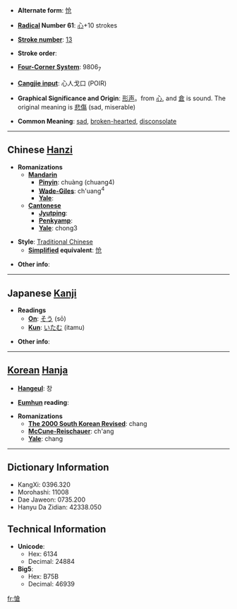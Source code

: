 * '''Alternate form''': [[怆]]

* '''[[Wiktionary:Chinese radical index| Radical]] Number 61''': [[Wiktionary:Chinese radical index 心|心]]+10 strokes

* '''[[Wiktionary:Chinese total strokes index|Stroke number]]''': [[Wiktionary:Chinese total strokes index 13|13]]

* '''Stroke order''': 

* '''[[Wiktionary:Chinese four corner index|Four-Corner System]]''': 9806<sub>7</sub>

* '''[[Wiktionary:Chinese Cangjie index|Cangjie input]]''': 心人戈口 (POIR)

* '''Graphical Significance and Origin''': [[形声]]。from [[心]], and [[倉]] is sound. The original meaning is [[悲傷]] (sad, miserable)

* '''Common Meaning''': [[sad]], [[broken-hearted]], [[disconsolate]]

----

== Chinese [[Hanzi]] ==

* '''Romanizations'''
** '''[[Mandarin]]'''
*** '''[[Pinyin]]''': chuàng (chuang4)
*** '''[[Wade-Giles]]''': ch'uang<sup>4</sup>
*** '''[[Yale]]''': 
** '''[[Cantonese]]'''
*** '''[[Jyutping]]''':
*** '''[[Penkyamp]]''': 
*** '''[[Yale]]''': chong3

* '''Style''': [[Traditional Chinese]] 
** '''[[Simplified Chinese|Simplified]] equivalent''': [[怆]]

* '''Other info''': 

----

== Japanese [[Kanji]] ==

* '''Readings'''
** '''[[On]]''': [[そう]] (sō)
** '''[[Kun]]''': [[いたむ]] (itamu)

* '''Other info''':  

----

== [[Korean]] [[Hanja]] ==

* '''[[Hangeul]]''': 창

* '''[[Eumhun]] reading''': 

* '''Romanizations'''
** '''[[The 2000 South Korean Revised Romanization|The 2000 South Korean Revised]]''': chang
** '''[[McCune-Reischauer]]''': ch'ang
** '''[[Yale]]''': chang

----

== Dictionary Information ==

* KangXi: 0396.320
* Morohashi: 11008
* Dae Jaweon: 0735.200
* Hanyu Da Zidian: 42338.050

== Technical Information ==

* '''Unicode''':
** Hex: 6134
** Decimal: 24884
* '''Big5''':
** Hex: B75B
** Decimal: 46939

[[fr:愴]]